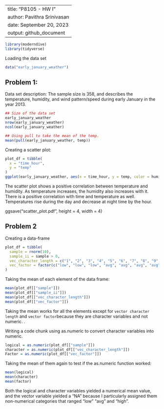 --------------------
title: "P8105 - HW I"
author: Pavithra Srinivasan
date: September 20, 2023
output: github_document
--------------------

```r
library(moderndive)
library(tidyverse)
```
Loading the data set
```r
data("early_january_weather")

```
## Problem 1: 

Data set description: The sample size is 358, and describes the temperature, 
humidity, and wind pattern/speed during early January in the year 2013. 

```r
## Size of the data set
early_january_weather
nrow(early_january_weather)
ncol(early_january_weather)

## Using pull to take the mean of the temp. 
mean(pull(early_january_weather, temp))
```
Creating a scatter plot:

```r
plot_df = tibble(
  x = "time_hour",
  y = "temp"
)
ggplot(early_january_weather, aes(x = time_hour, y = temp, color = humid)) + geom_point()

```

The scatter plot shows a positive correlation between temperature and humidity.
As temperature increases, the humidity also increases with it. There is a
positive correlation with time and temperature as well. Temperatures rise during
the day and decrease at night time by the hour. 

ggsave("scatter_plot.pdf", height = 4, width = 4)

## Problem 2

Creating a data-frame

```r
plot_df = tibble(
  sample = rnorm(10),
  sample_ii = sample > 0,
  vec_character_length = c("1", "2", "3", "4", "5", "6", "7", "8", "9", "10"),
  vec_factor = factor(c("low", "low", "low", "avg", "avg", "avg", "avg", "high", "high", "high"))
)
```

Taking the mean of each element of the data frame:
```r
mean(plot_df[["sample"]])
mean(plot_df[["sample_ii"]])
mean(plot_df[["vec_character_length"]])
mean(plot_df[["vec_factor"]])
```

Taking the mean works for all the elements except for `vector character length` and `vector factor`because they are character variables and not numeric. . 

Writing a code chunk using as.numeric to convert character variables into numeric. 

```r
logical = as.numeric(plot_df[["sample"]])
character = as.numeric(plot_df[["vec_character_length"]])
Factor = as.numeric(plot_df[["vec_factor"]])

```

Taking the mean of them again to test if the as.numeric function worked: 
```r
mean(logical)
mean(character)
mean(factor)
```

Both the logical and character variables yielded a numerical mean value, and the vector variable yielded a "NA" because I particularly assigned them non-numerical categories that ranged "low" "avg" and "high". 



